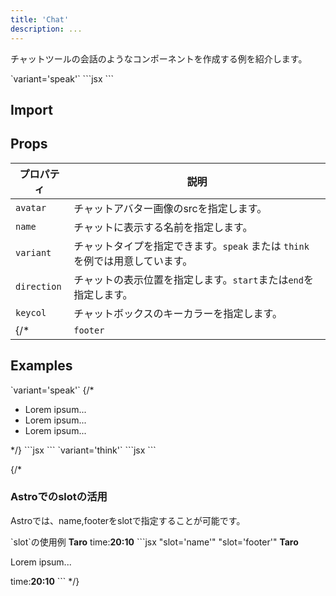 ```yaml
---
title: 'Chat'
description: ...
---
```



チャットツールの会話のようなコンポーネントを作成する例を紹介します。


<Preview>
	<PreviewTitle>`variant='speak'`</PreviewTitle>
	<PreviewArea resize p='30' _dir='rtl'>
		<Chat name='Taro' avatar='/img/avatar01.jpg'>
			<Dummy lang='ja' />
		</Chat>
	</PreviewArea>
	<PreviewCode>
		```jsx
		<Chat name='Taro' avatar='/img/avatar01.jpg'>
			<Dummy lang='ja' />
		</Chat>
		```
	</PreviewCode>
</Preview>


## Import
<ImportSource name='Chat' css='css' react />


## Props

| プロパティ | 説明 |
|---|---|
| `avatar` | チャットアバター画像のsrcを指定します。 |
| `name` | チャットに表示する名前を指定します。 |
| `variant` | チャットタイプを指定できます。`speak` または `think` を例では用意しています。|
| `direction` | チャットの表示位置を指定します。`start`または`end`を指定します。 |
| `keycol` | チャットボックスのキーカラーを指定します。|
{/* | `footer` | チャット本文の下に表示するフッターテキストを指定できます。 | */}


## Examples

<Preview>
	<PreviewTitle>`variant='speak'`</PreviewTitle>
	<PreviewArea resize p='30' _dir='rtl'>
		<Chat name='Taro' avatar='/img/avatar01.jpg' keycol='green'>
			<Dummy length='s' />
		</Chat>
		<Chat direction='end' name='Hanako' avatar='/img/avatar02.jpg' keycol='red'>
			<Dummy length='codes' />
			<Dummy length='s' />
		</Chat>
		{/* <Chat avatar='/img/avatar03.jpg' keycol='blue'>
			<Dummy length='xs' />
			<ul>
				<li>Lorem ipsum...</li>
				<li>Lorem ipsum...</li>
				<li>Lorem ipsum...</li>
			</ul>
		</Chat> */}
	</PreviewArea>
	<PreviewCode>
		```jsx
		<Chat name='Taro' avatar='/img/avatar01.jpg' keycol='green'>
			<Dummy length='s' />
		</Chat>
		<Chat direction='end' name='Hanako' avatar='/img/avatar02.jpg' keycol='red'>
			<Dummy length='codes' />
			<Dummy length='s' />
		</Chat>
		```
	</PreviewCode>
</Preview>


<Preview>
	<PreviewTitle>`variant='think'`</PreviewTitle>
	<PreviewArea resize p='30' _dir='rtl'>
		<Chat variant='think' name='Name B' avatar='/img/avatar01.jpg' keycol='blue'>
			<Dummy length='s' />
		</Chat>
		<Chat variant='think' direction='end' name='Name B' avatar='/img/avatar02.jpg' keycol='purple'>
			<Dummy length='codes' />
		</Chat>
	</PreviewArea>
	<PreviewCode>
		```jsx
		<Chat variant='think' name='Name B' avatar='/img/avatar01.jpg' keycol='blue'>
			<Dummy length='s' />
		</Chat>
		<Chat variant='think' direction='end' name='Name B' avatar='/img/avatar02.jpg' keycol='purple'>
			<Dummy length='codes' />
		</Chat>
		```
	</PreviewCode>
</Preview>

{/* 
### Astroでのslotの活用

Astroでは、name,footerをslotで指定することが可能です。

<Preview>
	<PreviewTitle>`slot`の使用例</PreviewTitle>
	<PreviewArea resize p='30'>
		<Chat name='Name A' avatar='/img/avatar01.jpg' keycol='green'>
			<b slot='name'>Taro</b>
			<Dummy length='codes' />
			<Fragment slot='footer'>time:<b>20:10</b></Fragment>
		</Chat>
	</PreviewArea>
	<PreviewCode>
		```jsx "slot='name'" "slot='footer'"
		<Chat name='Name A' avatar='/img/avatar01.jpg' keycol='green'>
			<b slot='name'>Taro</b>
			<p>Lorem ipsum...</p>
			<Fragment slot='footer'>time:<b>20:10</b></Fragment>
		</Chat>
		```
	</PreviewCode>
</Preview>
 */}
